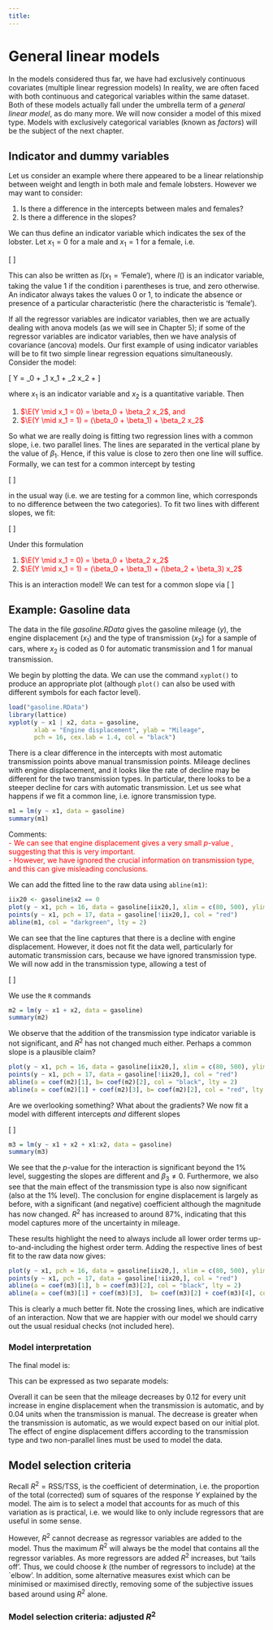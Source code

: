 ```yaml
---
title: 
---
```


# General linear models

In the models considered thus far, we have had exclusively continuous covariates (multiple linear regression models) In reality, we are often faced with both continuous and categorical variables within the same dataset. Both of these models actually fall under the umbrella term of a *general linear model*, as do many more. We will now consider a model of this mixed type. Models with exclusively categorical variables (known as *factors*) will be the subject of the next chapter.

## Indicator and dummy variables
Let us consider an example where there appeared to be a linear relationship between weight and length in both male and female lobsters. However we may want to consider:

1. Is there a difference in the intercepts between males and females?
1. Is there a difference in the slopes?

We can thus define an indicator variable which indicates the sex of the lobster. Let $x_1 = 0$ for a male and $x_1 = 1$ for a female, i.e.

\[
\color{red}{x_{1} = \begin{cases} 1& \text{if `Female`} \\
0& \text{if `Male`}
\end{cases}}
\]

<!-- <span style="color:red;">$x_{1} = \begin{cases} 1& \text{if ``Female''} \\ 0& \text{if ``Male''}\end{cases}$</span> -->

This can also be written as $I(x_1 = \text{`Female`})$, where $I()$ is an indicator variable, taking the value 1 if the condition i parentheses is true, and zero otherwise. An indicator always takes the values 0 or 1, to indicate the absence or presence of a particular characteristic (here the characteristic is 'female').

If all the regressor variables are indicator variables, then we are actually dealing with anova models (as we will see in Chapter 5); if some of the regressor variables are indicator variables, then we have analysis of covariance (ancova) models. Our first example of using indicator variables will be to fit two simple linear regression equations simultaneously. Consider the model:

\[
Y = \beta_0 + \beta_1 x_1 + \beta_2 x_2 + \epsilon
\]

where $x_1$ is an indicator variable and $x_2$ is a quantitative variable. Then

1. <span style="color: red;">$\E(Y \mid x_1 = 0) = \beta_0 + \beta_2 x_2$, and </span>
1. <span style="color: red;">$\E(Y \mid x_1 = 1) = (\beta_0 + \beta_1) + \beta_2 x_2$ </span>

So what we are really doing is fitting two regression lines with a common slope, i.e. two parallel lines. The lines are separated in the vertical plane by the value of $\beta_1$. Hence, if this value is close to zero then one line will suffice. Formally, we can test for a common intercept by testing 

\[
\color{red}{H_0: \beta_1 = 0 \;\;\text{versus}\;\; H_1: \beta_1 \neq 0}
\]

in the usual way (i.e. we are testing for a common line, which corresponds to no difference between the two categories). To fit two lines with different slopes, we fit:

\[
\color{red}{Y = \beta_0 + \beta_1 x_1 + \beta_2 x_2 + \beta_3 x_1 x_2 + \epsilon}
\]

Under this formulation

1.  <span style="color: red;">$\E(Y \mid x_1 = 0) = \beta_0 + \beta_2 x_2$ </span>
1.  <span style="color: red;">$\E(Y \mid x_1 = 1) = (\beta_0 + \beta_1) + (\beta_2 + \beta_3) x_2$ </span>

This is an interaction model! We can test for a common slope via
\[
\color{red}{H_0: \beta_3 = 0 \;\;\text{versus}\;\; H_1: \beta_3 \neq 0.}
\]

## Example: Gasoline data {-}
The data in the file *gasoline.RData* gives the gasoline mileage ($y$), the engine displacement ($x_1$) and the type of transmission ($x_2$) for a sample of cars, where $x_2$ is coded as 0 for automatic transmission and 1 for manual transmission.

We begin by plotting the data. We can use the command `xyplot()` to produce an appropriate plot (although `plot()` can also be used with different symbols for each factor level).

```r
load("gasoline.RData")
library(lattice)
xyplot(y ~ x1 | x2, data = gasoline, 
       xlab = "Engine displacement", ylab = "Mileage",
       pch = 16, cex.lab = 1.4, col = "black")
```

There is a clear difference in the intercepts with most automatic transmission points above manual transmission points.  Mileage declines with engine displacement, and it looks like the rate of decline may be different for the two transmission types. In particular, there looks to be a steeper decline for cars with automatic transmission. Let us see what happens if we fit a common line, i.e. ignore transmission type. 

```r
m1 = lm(y ~ x1, data = gasoline)
summary(m1)
```

Comments: <br>
<span style="color: red;">- We can see that engine displacement gives a very small $p$-value , suggesting that this is very important. <br>
- However, we have ignored the crucial information on transmission type, and this can give misleading conclusions. </span>

We can add the fitted line to the raw data using `abline(m1)`:

```r
iix20 <- gasoline$x2 == 0
plot(y ~ x1, pch = 16, data = gasoline[iix20,], xlim = c(80, 500), ylim = c(10, 40))
points(y ~ x1, pch = 17, data = gasoline[!iix20,], col = "red")
abline(m1, col = "darkgreen", lty = 2)
```

We can see that the line captures that there is a decline with engine displacement. However, it does not fit the data well, particularly for automatic transmission cars, because we have ignored transmission type. We will now add in the transmission type, allowing a test of

\[
\color{red}{H_0: \beta_2 = 0 \;\;\text{versus}\;\; H_1: \beta_2 \neq 0}
\]

We use the `R` commands

```r
m2 = lm(y ~ x1 + x2, data = gasoline)
summary(m2)
```

We observe that the addition of the transmission type indicator variable is not significant, and $R^2$ has not changed much either. Perhaps a common slope is a plausible claim?

```r
plot(y ~ x1, pch = 16, data = gasoline[iix20,], xlim = c(80, 500), ylim = c(10, 40))
points(y ~ x1, pch = 17, data = gasoline[!iix20,], col = "red")
abline(a = coef(m2)[1], b= coef(m2)[2], col = "black", lty = 2)
abline(a = coef(m2)[1] + coef(m2)[3], b= coef(m2)[2], col = "red", lty = 2)
```

Are we overlooking something? What about the gradients? We now fit a model with different intercepts *and* different slopes

\[
\color{red}{H_0: \beta_3 = 0 \;\;\text{versus}\;\; H_1: \beta_3 \neq 0}
\]

```r
m3 = lm(y ~ x1 + x2 + x1:x2, data = gasoline)
summary(m3)
```

We see that the $p$-value for the interaction is significant beyond the $1\%$ level, suggesting the slopes are different and $\beta_3 \neq 0$. Furthermore, we also see that the main effect of the transmission type is also now significant (also at the $1\%$ level). The conclusion for engine displacement is largely as before, with a significant (and negative) coefficient although the magnitude has now changed. $R^2$ has increased to around $87\%$, indicating that this model captures more of the uncertainty in mileage. 

These results highlight the need to always include all lower order terms up-to-and-including the highest order term. Adding the respective lines of best fit to the raw data now gives:

```r
plot(y ~ x1, pch = 16, data = gasoline[iix20,], xlim = c(80, 500), ylim = c(10, 40))
points(y ~ x1, pch = 17, data = gasoline[!iix20,], col = "red")
abline(a = coef(m3)[1], b = coef(m3)[2], col = "black", lty = 2)
abline(a = coef(m3)[1] + coef(m3)[3],  b= coef(m3)[2] + coef(m3)[4], col = "red", lty = 2)
```

This is clearly a much better fit. Note the crossing lines, which are indicative of an interaction. Now that we are happier with our model we should carry out the usual residual checks (not included here).

### Model interpretation {-}
The final model is:

\begin{align*}
\color{red}{\text{Mileage} = 42.92} &\color{red}{- 0.12\times\text{Engine displacement}} \\
&\color{red}{- 13.77 \times I(\text{Transmission type} = 1)} \\
&\color{red}{+ 0.08\times \text{Engine displacement} \times I(\text{Transmission type} = 1)}
\end{align*}

This can be expressed as two separate models:

\begin{align*}
\color{red}{\text{Type 0: Mileage}} &\color{red}{= 42.92 - 0.12\times \text{Engine displacement}} \\
\color{red}{\text{Type 1: Mileage}} &\color{red}{= 29.15 - 0.04\times \text{Engine displacement}}
\end{align*}

Overall it can be seen that the mileage decreases by 0.12 for every unit increase in engine displacement when the transmission is automatic, and by 0.04 units when the transmission is manual.  The decrease is greater when the transmission is automatic, as we would expect based on our initial plot. The effect of engine displacement differs according to the transmission type and two non-parallel lines must be used to model the data.

## Model selection criteria
Recall $R^2 = \text{RSS}/\text{TSS}$, is the coefficient of determination, i.e. the proportion of the total (corrected) sum of squares of the response $Y$ explained by the model. The aim is to select a model that accounts for as much of this variation as is practical, i.e. we would like to only include regressors that are useful in some sense. 

However, $R^2$ cannot decrease as regressor variables are added to the model. Thus the maximum $R^2$ will always be the model that contains all the regressor variables. As more regressors are added $R^2$ increases, but 'tails off'. Thus, we could choose $k$ (the number of regressors to include) at the `elbow'. In addition, some alternative measures exist which can be minimised or maximised directly, removing some of the subjective issues based around using $R^2$ alone.

### Model selection criteria: adjusted $R^2$
